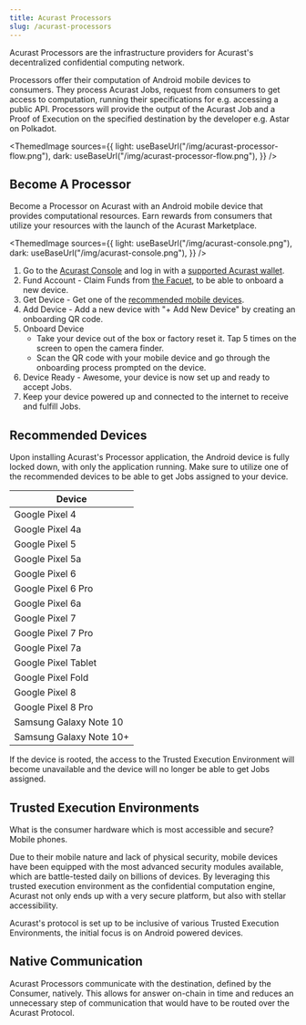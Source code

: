 ```yaml
---
title: Acurast Processors
slug: /acurast-processors
---
```



Acurast Processors are the infrastructure providers for Acurast's decentralized confidential computing network.

Processors offer their computation of Android mobile devices to consumers. They process Acurast Jobs, request from consumers to get access to computation, running their specifications for e.g. accessing a public API. Processors will provide the output of the Acurast Job and a Proof of Execution on the specified destination by the developer e.g. Astar on Polkadot.

<ThemedImage
  sources={{
    light: useBaseUrl("/img/acurast-processor-flow.png"),
    dark: useBaseUrl("/img/acurast-processor-flow.png"),
  }}
/>

## Become A Processor

Become a Processor on Acurast with an Android mobile device that provides computational resources. Earn rewards from consumers that utilize your resources with the launch of the Acurast Marketplace.

<div class="padding-vert--md"></div>

<ThemedImage
  sources={{
    light: useBaseUrl("/img/acurast-console.png"),
    dark: useBaseUrl("/img/acurast-console.png"),
  }}
/>

1. Go to the [Acurast Console](https://console.acurast.com/) and log in with a [supported Acurast wallet](/wallets).
1. Fund Account - Claim Funds from [the Facuet](https://faucet.acurast.com/), to be able to onboard a new device.
1. Get Device - Get one of the [recommended mobile devices](#recommended-devices).
1. Add Device - Add a new device with "+ Add New Device" by creating an onboarding QR code.
1. Onboard Device
   - Take your device out of the box or factory reset it. Tap 5 times on the screen to open the camera finder.
   - Scan the QR code with your mobile device and go through the onboarding process prompted on the device.
1. Device Ready - Awesome, your device is now set up and ready to accept Jobs.
1. Keep your device powered up and connected to the internet to receive and fulfill Jobs.

## Recommended Devices

Upon installing Acurast's Processor application, the Android device is fully locked down, with only the application running. Make sure to utilize one of the recommended devices to be able to get Jobs assigned to your device.

| Device                  |
| ----------------------- |
| Google Pixel 4          |
| Google Pixel 4a         |
| Google Pixel 5          |
| Google Pixel 5a         |
| Google Pixel 6          |
| Google Pixel 6 Pro      |
| Google Pixel 6a         |
| Google Pixel 7          |
| Google Pixel 7 Pro      |
| Google Pixel 7a         |
| Google Pixel Tablet     |
| Google Pixel Fold       |
| Google Pixel 8          |
| Google Pixel 8 Pro      |
| Samsung Galaxy Note 10  |
| Samsung Galaxy Note 10+ |

If the device is rooted, the access to the Trusted Execution Environment will become unavailable and the device will no longer be able to get Jobs assigned.

## Trusted Execution Environments

What is the consumer hardware which is most accessible and secure? Mobile phones.

Due to their mobile nature and lack of physical security, mobile devices have been equipped with the most advanced security modules available, which are battle-tested daily on billions of devices. By leveraging this trusted execution environment as the confidential computation engine, Acurast not only ends up with a very secure platform, but also with stellar accessibility.

Acurast's protocol is set up to be inclusive of various Trusted Execution Environments, the initial focus is on Android powered devices.

## Native Communication

Acurast Processors communicate with the destination, defined by the Consumer, natively. This allows for answer on-chain in time and reduces an unnecessary step of communication that would have to be routed over the Acurast Protocol.
